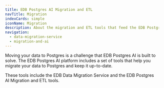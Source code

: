```yaml
---
title: EDB Postgres AI Migration and ETL
navTitle: Migration
indexCards: simple
iconName: Migration
description: About the migration and ETL tools that feed the EDB Postgres AI platform.
navigation:
  - data-migration-service
  - migration-and-ai
---
```


Moving your data to Postgres is a challenge that EDB Postgres AI is built to solve. The EDB Postgres AI platform includes a set of tools that help you migrate your data to Postgres and keep it up-to-date. 

These tools include the EDB Data Migration Service and the EDB Postgres AI Migration and ETL tools.



